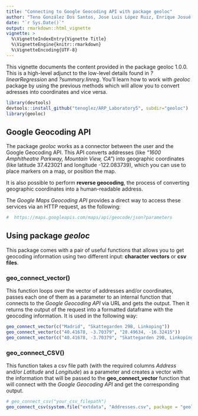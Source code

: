---
title: "Connecting to Google Geocoding API with package geoloc"
author: "Teno González Dos Santos, Jose Luis López Ruiz, Enrique Josué Álvarez Robles"
date: "`r Sys.Date()`"
output: rmarkdown::html_vignette
vignette: >
  %\VignetteIndexEntry{Vignette Title}
  %\VignetteEngine{knitr::rmarkdown}
  %\VignetteEncoding{UTF-8}
---

This vignette documents the content provided in the package geoloc 1.0.0. This is a high-level adjunct to the low-level details found in *?linearRegression* and *?summary.linreg*. You’ll learn how to work with *geoloc* package by using the previous methods which will allow you to convert adresses into coordinates and vice versa.

```{r, include = FALSE}
library(devtools)
devtools::install_github("tenoglez/ARP_Laboratory5", subdir="geoloc")
library(geoloc)
```


## Google Geocoding API

The package *geoloc* works as a connector between the user and the Google Geocoding API. This API converts addresses (like *"1600 Amphitheatre Parkway, Mountain View, CA"*) into geographic coordinates (like latitude 37.423021 and longitude -122.083739), which you can use to place markers on a map, or position the map.

It is also possible to perform **reverse geocoding**, the process of converting geographic coordinates into a human-readable address.

The *Google Maps Geocoding API* provides a direct way to access these services via an HTTP request, as the following:

```{r, eval = FALSE}
#  https://maps.googleapis.com/maps/api/geocode/json?parameters
```

## Using package *geoloc*
This package comes with a pair of useful functions that allows you to get geocoding information using two different input: **character vectors** or **csv files**.

### geo_connect_vector()
This function loops over the vector of addresses and/or coordinates, passes each one of them as a parameter to an internal function that connects to the *Google Geocoding API* via URL and gets the output. Then it returns the output of the request into a formatted dataframe with the geocoding information. It is used in the following way:

```{r geo_connect_vector}
geo_connect_vector(c("Madrid", "Skattegarden 29B, Linkoping"))
geo_connect_vector(c("40.41678, -3.70379", "28.49634, -16.32415"))
geo_connect_vector(c("40.41678, -3.70379", "Skattegarden 29B, Linkoping"))
```

### geo_connect_CSV()
This function takes a csv file path (with the required columns *Address* and/or *Latitude* and *Longitude*) as
a parameter and creates a vector with the information that will be passed to the **geo_connect_vector** function
that will connect with the *Google Geocoding API* and get the corresponding output.

```{r geo_connect_csv}
# geo_connect_csv("your_csv_filepath")
geo_connect_csv(system.file("extdata", "Addresses.csv", package = "geoloc"))
```
